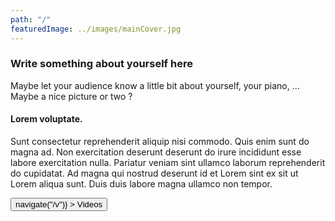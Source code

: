 ```yaml
---
path: "/"
featuredImage: ../images/mainCover.jpg
---
```



### Write something about yourself here

Maybe let your audience know a little bit about yourself, your piano, ... Maybe a nice picture or two ?

#### Lorem voluptate.

Sunt consectetur reprehenderit aliquip nisi commodo. Quis enim sunt do magna ad. Non exercitation deserunt deserunt do irure incididunt esse labore exercitation nulla. Pariatur veniam sint ullamco laborum reprehenderit do cupidatat. Ad magna qui nostrud deserunt id et Lorem sint ex sit ut Lorem aliqua sunt. Duis duis labore magna ullamco non tempor.

<div className="d-flex justify-content-center align-content-center mb-6">
	<Button
		color="primary"
		className="btn-iconed w-25 text-white"
		block
		onClick={() => navigate("/v")}
	>
		<span className="btn-icon">
			<FiTv />
		</span>
		<span className="btn-text">
			<Link to={"/v"}>Videos</Link>
		</span>
	</Button>
</div>
